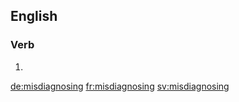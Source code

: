 ==English==

===Verb===
{{head|en|present participle}}

# {{present participle of|misdiagnose|lang=en|nocat=1}}

[[de:misdiagnosing]]
[[fr:misdiagnosing]]
[[sv:misdiagnosing]]